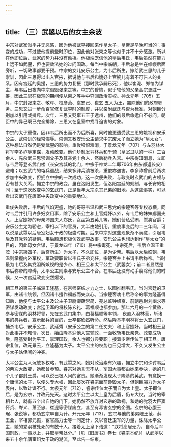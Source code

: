```yaml
---
---
---
```

title: （三）武曌以后的女主余波
---



中宗对武家似乎并无恶感，因为他被武曌接回来作皇太子，皇帝是早晚可当的；事变的成功，不过使他提前些时即位，因此他对张柬之等也似乎并不十分感激。所以在他即位后，武家的势力并没有动摇。他极端宠信他的皇后韦氏，韦后虽然在能力上远不如武曌，但也要效法她的过问国政。每当中宗临朝，韦后总是坐在帷幔后面旁听，一切政事都要干预。中宗的女儿安乐公主，为韦后所生，嫁给武三思的儿子崇训，因此三思得以出入官掖，据说他与韦后和婕妤上官婉儿有着不可告人的关系。因有宫廷的奥援，三思的势力复振（那时武承嗣已死），他以崔湜、郑愔为谋主，与韦后日夜向中宗谮毁张柬之等。中宗的昏愦，似乎较他的父亲高宗更胜一筹，因此三思在极短的期间便从柬之等手中夺回政治实权。神龙元年（705）五月，中宗封张柬之、敬晖、桓彦范、袁恕己、崔玄 五人为王，罢除他们的政府职务。三思又进一步命百官修复武曌时的制度，并以亲附武氏与否为标准，对朝臣分别加以引用或排斥。次年，三思又贬窜五王于远州，他们的最后命运自不必问。朝臣中的异己既已完全排除，三思又在皇室中找寻迫害的对象。

中宗的太子重俊，因非韦后所出而不为后所喜，同时他更遭受武三思的嫉视和安乐公主、武崇训的经常侮辱。崇训又教安乐公主请求中宗废太子而立她为“皇太女”，这种想法自然仍是受武曌的影响。重俊积恨难消，于景龙元年（707）与左羽林大将军李多祚等定谋，发动政变。他们矫制发羽林兵和千骑（皇室卫队的一种）三百余人，先杀武三思崇训父子及其亲党十余人，然后勒兵入宫。中宗得知消息，立即与韦后等登玄武门楼（长安宫城的北门，中宗于神龙二年即706年由东都返长安）避难；以玄武门的屯兵迎战，结果多祚兵溃被杀，重俊亦遇害。李多祚曾前后两次参加中央政变，但拥立中宗的一次成功，这一次便失败，与政变时玄武门的占领与否有甚大关系。拥立中宗的政变，虽在洛阳发生，但洛阳宫廷的规制，与长安的相同；至于这次政变中的玄武门，正是当年太宗杀其兄弟的旧地。从这些事实，可以看出玄武门在唐室中央政变中的重要地位。

重俊失败后，韦后的气焰更盛，她的哥哥韦温和武三思党的宗楚客等专权恣横。同时韦后并引用许多妇女用事，除了安乐公主和上官婕妤以外，有韦后的妹妹郕国夫人，上官婕妤的母亲沛国夫人郑氏，女巫第五英儿等。她们营私受贿，鬻卖官爵；安乐公主尤为骄恣，宰相以下的官员，大半由她引用。重俊事变后的二三年间，可以说是武曌以后唐室妇女干政的极盛时期。后来中宗对这些现象渐不满意，引起韦后及其党羽的疑惧。韦后颇想积极仿效武曌故事，安乐公主也想达到作“皇太女”的目的，因此母女合谋，于景龙四年（710）将中宗毒死。中宗死后，韦后立温王重茂（中宗第四子，后宫所生）为太子，不久即位，是为少帝。韦后以太后临朝，韦温则掌握内外军权，军政要职皆以韦氏子弟充任，宗楚客并上书请韦后称帝。当时最为韦后及其党羽所嫉视的是少帝、相王旦和太平公主（武曌女）；前二者显然是韦后称帝的障碍，太平公主则素与安乐公主不合。在韦后还没有动手翦除他们的时候，又一次宫廷政变突然爆发。

相王旦的第三子临淄王隆基，在京师密结才力之士，以图推翻韦氏。当时宫廷的卫军，由诸韦统领，但因诸韦擅作福威而失众心。当宗楚客劝韦后称帝的事为隆基得知后，他便与太平公主及公主子卫尉卿薛崇简、苑总监钟绍京、前朝邑尉刘幽求等密谋发动政变；宫廷卫军的将校陈玄礼、葛福顺也都参加。那年六月的一个黄昏，参与密谋的羽林将领，先在玄武门集中，由葛福顺等率领， 夜直入羽林营，斩诸韦的典兵者，宣示起兵的目的，士卒都欣然听命。然后隆基率羽林将士入玄武门，捕杀韦后、安乐公主、武延秀（安乐公主的第二任丈夫）和上官婕妤。当时相王旦对此事并不知情，次日，始由隆基迎他入宫辅政，一面收斩韦氏亲党。政变成功后，隆基受封为平王，掌理国政，余人也都分典要职；接着少帝传位于相王旦。唐宗复位，改元景云，立隆基为太子。太平公主的权势也日见增大，不久又发生公主与太子姑侄间的冲突。

太平公主为人沉敏多权略，有武曌之风，她对政治素有兴趣，拥立中宗和诛讨韦后的两次大政变，她都曾参预。睿宗对她言无不从，军国大事都由她来参决，她的几个儿子都封王爵，可以说已极人间的富贵。她渐渐发现太子隆基的英武，有意换一个庸懦的太子，以便久专大权，因此屡次在睿宗面前谗毁太子，但朝臣竭力为太子表白，以致计谋不行。太极元年（712），睿宗传位太子而自为太上皇。太子即位后，是为玄宗，并改元先天。这时太平公主以太上皇为后盾，仍专大权，当时的宰相七人，就有五个出自她的门下。她仍然不放弃对玄宗的敌视，和她的党羽大臣窦怀贞、岑义、萧至忠、崔湜等密谋废立，甚至有毒害玄宗的企图。玄宗的心腹王琚、张说等，都劝玄宗早自为计。开元元年（713），玄宗与他的弟弟岐王范、薛王业，宰相郭元振，宦官高力士等一同定计，又以宫廷卫军的力量，诛除太平公主，她的党羽被处死的有数十人。接着太上皇下诰道：“朕将高居无为，自今后军国刑政，一事以上，并取皇帝处分。”［见《旧唐书》卷七《睿宗本纪》］从武曌以来五十余年唐室妇女干政的潮流，至此告一结束。